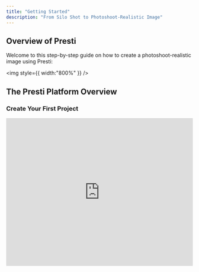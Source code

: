 ```yaml
---
title: "Getting Started"
description: "From Silo Shot to Photoshoot-Realistic Image"
---
```


## Overview of Presti

Welcome to this step-by-step guide on how to create a photoshoot-realistic image using Presti:

<img
  style={{ width:"800%" }}
/>

## The Presti Platform Overview

### Create Your First Project

<iframe
  width="100%"
  height="400"
  src="https://www.youtube.com/embed/4v_3z3pXxkg"
  title="Create Your First Project in Presti"
  frameBorder="0"
  allow="accelerometer; autoplay; clipboard-write; encrypted-media; gyroscope; picture-in-picture"
  allowFullScreen
  style={{ borderRadius: "8px", marginBottom: "20px" }}
/>

1. **Step 1**
   To get started, head over to [presti.ai](http://presti.ai) and create an account.
2. **Step 2**
   Once registered, you’ll be able to create your first project.
3. **Step 3**
   Simply load an initial silo image from your catalog, enter an initial prompt, and Presti will do the rest\! This is the **starting block** for any project in Presti, where you can bring your lifestyle ideas to life instantly.

---

### Presti Dashboard

**Video**: How to manage your profile in Presti

At Presti, we believe in making things simple:

<div style={{ marginTop: "20px", display: "flex", flexDirection: "column", gap: "12px" }}>
  <div style={{ display: "flex", alignItems: "center" }}>
    <span style={{ marginRight: "8px" }}>•</span>
    <a href="https://app.presti.ai/" style={{ color: "#4F46E5", fontWeight: "600", textDecoration: "none" }}>Start your project here</a> with just one prompt.
  </div>
  <div style={{ display: "flex", alignItems: "center" }}>
    <span style={{ marginRight: "8px" }}>•</span>
    <strong>Choose a style</strong> from our curated library to set the right mood.
  </div>
  <div style={{ display: "flex", alignItems: "center" }}>
    <span style={{ marginRight: "8px" }}>•</span>
    Upload your products into the <strong>Product Library</strong>, and keep projects organized with dedicated folders.
  </div>
  <div style={{ display: "flex", alignItems: "center" }}>
    <span style={{ marginRight: "8px" }}>•</span>
    <strong>Browse and manage all your projects</strong>, view your latest creations, and group them into albums in the Album Section.
  </div>
  <div style={{ display: "flex", alignItems: "center" }}>
    <span style={{ marginRight: "8px" }}>•</span>
    <a href="https://app.presti.ai/settings/team/subscription" style={{ color: "#4F46E5", fontWeight: "600", textDecoration: "none" }}>Manage your account</a> anytime to access invoices or adjust your subscription plan.
  </div>
</div>

---

## Next Steps

Ready to dive deeper? Explore the complete Presti workflow:

<CardGroup cols={2}>
  <Card title="Step 1: Upload Product" href="/user-guide/step1">
    Learn how to upload and prepare your product images
  </Card>
  <Card title="Step 2: Pre-Generation" href="/user-guide/step2">
    Set up your canvas and prepare for generation
  </Card>
  <Card title="Step 3: Generate Background" href="/user-guide/step3">
    Create stunning backgrounds with AI
  </Card>
  <Card title="Step 4: Edit Your Image" href="/user-guide/step4">
    Fine-tune and perfect your visuals
  </Card>
  <Card title="Step 5: Download" href="/user-guide/step5">
    Export in the perfect resolution for your needs
  </Card>
  <Card title="Best Practices" href="/tips/best-practices">
    Pro tips for getting the most out of Presti
  </Card>
</CardGroup>
